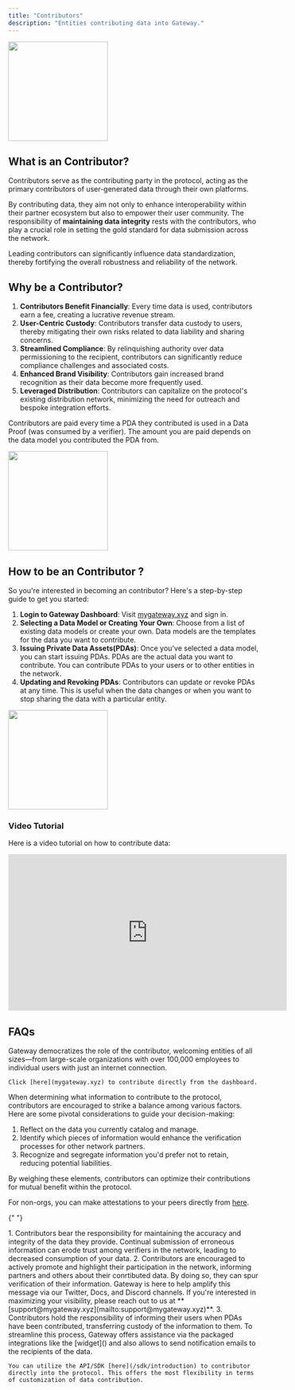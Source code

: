 ```yaml
---
title: "Contributors"
description: "Entities contributing data into Gateway."
---
```


<img height="200" src="/assets/roles/issuers-intro.png" />

## What is an Contributor?

Contributors serve as the contributing party in the protocol, acting as the primary contributors of user-generated data through their own platforms.

By contributing data, they aim not only to enhance interoperability within their partner ecosystem but also to empower their user community. The responsibility of **maintaining data integrity** rests with the contributors, who play a crucial role in setting the gold standard for data submission across the network.

Leading contributors can significantly influence data standardization, thereby fortifying the overall robustness and reliability of the network.

## Why be a Contributor?

1. **Contributors Benefit Financially**: Every time data is used, contributors earn a fee, creating a lucrative revenue stream.
2. **User-Centric Custody**: Contributors transfer data custody to users, thereby mitigating their own risks related to data liability and sharing concerns.
3. **Streamlined Compliance**: By relinquishing authority over data permissioning to the recipient, contributors can significantly reduce compliance challenges and associated costs.
4. **Enhanced Brand Visibility**: Contributors gain increased brand recognition as their data become more frequently used.
5. **Leveraged Distribution**: Contributors can capitalize on the protocol's existing distribution network, minimizing the need for outreach and bespoke integration efforts.

Contributors are paid every time a PDA they contributed is used in a Data Proof (was consumed by a verifier). The amount you are paid depends on the data model you contributed the PDA from.

<img height="200" src="/assets/roles/issuers-pay-structure.png" />

## How to be an Contributor ?

So you're interested in becoming an contributor? Here's a step-by-step guide to get you started:

1. **Login to Gateway Dashboard**: Visit [mygateway.xyz](https://mygateway.xyz) and sign in.
2. **Selecting a Data Model or Creating Your Own**: Choose from a list of existing data models or create your own. Data models are the templates for the data you want to contribute.
3. **Issuing Private Data Assets(PDAs)**: Once you've selected a data model, you can start issuing PDAs. PDAs are the actual data you want to contribute. You can contribute PDAs to your users or to other entities in the network.
4. **Updating and Revoking PDAs**: Contributors can update or revoke PDAs at any time. This is useful when the data changes or when you want to stop sharing the data with a particular entity.

<img height="200" src="/assets/roles/issuers-flow-structure.png" />

### Video Tutorial

Here is a video tutorial on how to contribute data:

<iframe
  width="560"
  height="315"
  src="https://www.youtube.com/embed/_2_HmB76d40?si=NO2twZE9Y5eYpCe9"
  title="YouTube video player"
  frameBorder="0"
  allow="accelerometer; autoplay; clipboard-write; encrypted-media; gyroscope; picture-in-picture; web-share"
  allowfullscreen
></iframe>

## FAQs

<AccordionGroup>
  <Accordion title="Who can contribute data?">
    Gateway democratizes the role of the contributor, welcoming entities of all sizes—from large-scale organizations with over 100,000 employees to individual users with just an internet connection.

    Click [here](mygateway.xyz) to contribute directly from the dashboard.

  </Accordion>

  <Accordion title="What information should I contribute?">

When determining what information to contribute to the protocol, contributors are encouraged to strike a balance among various factors. Here are some pivotal considerations to guide your decision-making:

1. Reflect on the data you currently catalog and manage.
2. Identify which pieces of information would enhance the verification processes for other network partners.
3. Recognize and segregate information you'd prefer not to retain, reducing potential liabilities.

By weighing these elements, contributors can optimize their contributions for mutual benefit within the protocol.

For non-orgs, you can make attestations to your peers directly from [here](mygateway.xyz).

  </Accordion>

{" "}

<Accordion title="What is the contributor responsible/liable for?">
  1. Contributors bear the responsibility for maintaining the accuracy and
  integrity of the data they provide. Continual submission of erroneous
  information can erode trust among verifiers in the network, leading to
  decreased consumption of your data. 2. Contributors are encouraged to actively
  promote and highlight their participation in the network, informing partners
  and others about their conrtibuted data. By doing so, they can spur
  verification of their information. Gateway is here to help amplify this
  message via our Twitter, Docs, and Discord channels. If you're interested in
  maximizing your visibility, please reach out to us at
  **[support@mygateway.xyz](mailto:support@mygateway.xyz)**. 3. Contributors
  hold the responsibility of informing their users when PDAs have been
  contributed, transferring custody of the information to them. To streamline
  this process, Gateway offers assistance via the packaged integrations like the
  [widget]() and also allows to send notification emails to the recipients of
  the data.
</Accordion>

  <Accordion title="How can I contributor data directly through the protocol?">
    
    You can utilize the API/SDK [here](/sdk/introduction) to contributor directly into the protocol. This offers the most flexibility in terms of customization of data contribution.

  </Accordion>
  
</AccordionGroup>
